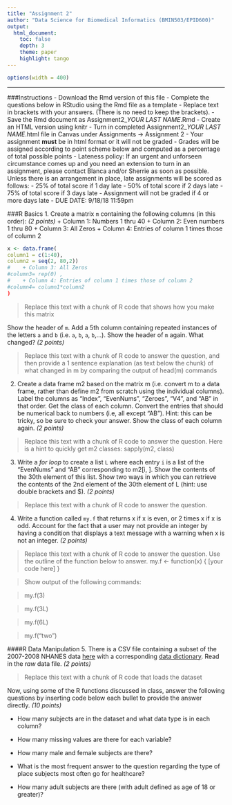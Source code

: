 ```yaml
---
title: "Assignment 2"
author: "Data Science for Biomedical Informatics (BMIN503/EPID600)"
output: 
  html_document:
    toc: false 
    depth: 3 
    theme: paper 
    highlight: tango
---
```

    
```r
options(width = 400)
```    

***

###Instructions
- Download the Rmd version of this file
- Complete the questions below in RStudio using the Rmd file as a template 
- Replace text in brackets with your answers. (There is no need to keep the brackets).
- Save the Rmd document as Assignment2_*YOUR LAST NAME*.Rmd
- Create an HTML version using knitr
- Turn in completed Assignment2_*YOUR LAST NAME*.html file in Canvas under Assignments -> Assignment 2
- Your assignment **must** be in html format or it will not be graded
- Grades will be assigned according to point scheme below and computed as a percentage of total possible points
- Lateness policy: If an urgent and unforseen circumstance comes up and you need an extension to turn in an assignment, please contact Blanca and/or Sherrie as soon as possible. Unless there is an arrangement in place, late assignments will be scored as follows: 
    - 25% of total score if 1 day late
    - 50% of total score if 2 days late
    - 75%  of total score if 3 days late
    - Assignment will not be graded if 4 or more days late
- DUE DATE: 9/18/18 11:59pm

###R Basics
1. Create a matrix `m` containing the following columns (in this order): *(2 points)* 
    + Column 1: Numbers 1 thru 40
    + Column 2: Even numbers 1 thru 80
    + Column 3: All Zeros
    + Column 4: Entries of column 1 times those of column 2
    
```r
x <- data.frame(
column1 = c(1:40),
column2 = seq(2, 80,2))
#    + Column 3: All Zeros
#column3= rep(0) ,
#    + Column 4: Entries of column 1 times those of column 2
#column4= column1*column2
)
```

> Replace this text with a chunk of R code that shows how you make this matrix

  Show the header of `m`. Add a 5th column containing repeated instances of the letters `a` and `b` (i.e. `a`, `b`, `a`, `b`,...). Show the header of `m` again. What changed? *(2 points)*
    
> Replace this text with a chunk of R code to answer the question, and then provide a 1 sentence explanation (as text below the chunk) of what changed in m by comparing the output of head(m) commands

2. Create a data frame m2 based on the matrix m (i.e. convert m to a data frame, rather than define m2 from scratch using the individual columns). Label the columns as "Index", "EvenNums", "Zeroes", "V4", and "AB" in that order. Get the class of each column. Convert the entries that should be numerical back to numbers (i.e, all except "AB"). Hint: this can be tricky, so be sure to check your answer. Show the class of each column again. *(2 points)*

> Replace this text with a chunk of R code to answer the question. Here is a hint to quickly get m2 classes: sapply(m2, class)

3. Write a _for loop_ to create a list `L` where each entry `i` is a list of the "EvenNums" and "AB" corresponding to m2[i, ]. Show the contents of the 30th element of this list. Show two ways in which you can retrieve the contents of the 2nd element of the 30th element of L (hint: use double brackets and $). *(2 points)*

> Replace this text with a chunk of R code to answer the question.

4. Write a function called `my.f` that returns x if x is even, or 2 times x if x is odd. Account for the fact that a user may not provide an integer by having a condition that displays a text message with a warning when x is not an integer. *(2 points)*

> Replace this text with a chunk of R code to answer the question. Use the outline of the function below to answer.
  my.f <- function(x) {
            [your code here]
  }
  
> Show output of the following commands:

> my.f(3)

> my.f(3L)
 
> my.f(6L)

> my.f("two")



####R Data Manipulation
5. There is a CSV file containing a subset of the 2007-2008 NHANES data [here](https://raw.githubusercontent.com/HimesGroup/BMIN503/master/DataFiles/NHANES_2007to2008.csv) with a corresponding [data dictionary](https://github.com/HimesGroup/BMIN503/blob/master/DataFiles/NHANES_2007to2008_DataDictionary.md). Read in the *raw* data file. *(2 points)*

> Replace this text with a chunk of R code that loads the dataset
  
Now, using some of the R functions discussed in class, answer the following questions by inserting code below each bullet to provide the answer directly. *(10 points)*

* How many subjects are in the dataset and what data type is in each column?

* How many missing values are there for each variable?

* How many male and female subjects are there?

* What is the most frequent answer to the question regarding the type of place subjects most often go for healthcare?

* How many adult subjects are there (with adult defined as age of 18 or greater)?

